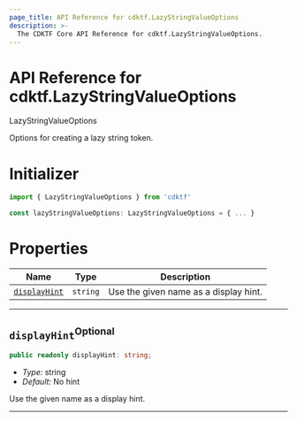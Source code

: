 ```yaml
---
page_title: API Reference for cdktf.LazyStringValueOptions
description: >-
  The CDKTF Core API Reference for cdktf.LazyStringValueOptions.
---
```


<!-- This file is generated through yarn generate-docs -->

# API Reference for cdktf.LazyStringValueOptions

   LazyStringValueOptions <a name="LazyStringValueOptions" id="cdktf.LazyStringValueOptions"></a>
  
  Options for creating a lazy string token.
  
  # Initializer <a name="Initializer" id="cdktf.LazyStringValueOptions.Initializer"></a>
  
  ```typescript
  import { LazyStringValueOptions } from 'cdktf'
  
  const lazyStringValueOptions: LazyStringValueOptions = { ... }
  ```
  
  # Properties <a name="Properties" id="Properties"></a>
  
  | **Name** | **Type** | **Description** |
  | --- | --- | --- |
  | <code><a href="#cdktf.LazyStringValueOptions.property.displayHint">displayHint</a></code> | <code>string</code> | Use the given name as a display hint. |
  
  ---
  
  ## `displayHint`<sup>Optional</sup> <a name="displayHint" id="cdktf.LazyStringValueOptions.property.displayHint"></a>
  
  ```typescript
  public readonly displayHint: string;
  ```
  
  - *Type:* string
  - *Default:* No hint
  
  Use the given name as a display hint.
  
  ---
  
